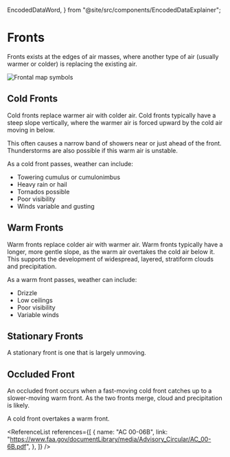   EncodedDataWord,
} from "@site/src/components/EncodedDataExplainer";

# Fronts

Fronts exists at the edges of air masses, where another type of air (usually
warmer or colder) is replacing the existing air.

![Frontal map symbols](/img/content/fronts.png)

## Cold Fronts

Cold fronts replace warmer air with colder air. Cold fronts typically have a
steep slope vertically, where the warmer air is forced upward by the cold air
moving in below.

This often causes a narrow band of showers near or just ahead of the front.
Thunderstorms are also possible if this warm air is unstable.

As a cold front passes, weather can include:

- Towering cumulus or cumulonimbus
- Heavy rain or hail
- Tornados possible
- Poor visibility
- Winds variable and gusting

## Warm Fronts

Warm fronts replace colder air with warmer air. Warm fronts typically have a
longer, more gentle slope, as the warm air overtakes the cold air below it. This
supports the development of widespread, layered, stratiform clouds and
precipitation.

As a warm front passes, weather can include:

- Drizzle
- Low ceilings
- Poor visibility
- Variable winds

## Stationary Fronts

A stationary front is one that is largely unmoving.

## Occluded Front

An occluded front occurs when a fast-moving cold front catches up to a
slower-moving warm front. As the two fronts merge, cloud and precipitation is
likely.

A cold front overtakes a warm front.

<ReferenceList
  references={[
    {
      name: "AC 00-06B",
      link: "https://www.faa.gov/documentLibrary/media/Advisory_Circular/AC_00-6B.pdf",
    },
  ]}
/>
